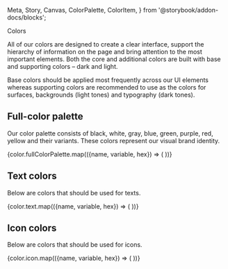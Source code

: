   Meta,
  Story,
  Canvas,
  ColorPalette,
  ColorItem,
} from '@storybook/addon-docs/blocks';

<Meta title="Foundation ✨/Colors" />

<PageHeader type="foundation">Colors</PageHeader>

All of our colors are designed to create a clear interface, support the hierarchy of information on the page and bring attention to the most important elements. Both the core and additional colors are built with base and supporting colors – dark and light.

Base colors should be applied most frequently across our UI elements whereas supporting colors are recommended to use as the colors for surfaces, backgrounds (light tones) and typography (dark tones).

## Full-color palette

Our color palette consists of black, white, gray, blue, green, purple, red, yellow and their variants. These colors represent our visual brand identity.

<ColorPalette>
  {color.fullColorPalette.map(({name, variable, hex}) => (
    <ColorItem
      key={name}
      title={name}
      subtitle={variable}
      colors={[`#${hex}`]}
    />
  ))}
</ColorPalette>

## Text colors

Below are colors that should be used for texts.

<ColorPalette>
  {color.text.map(({name, variable, hex}) => (
    <ColorItem
      key={name}
      title={name}
      subtitle={variable}
      colors={[`#${hex}`]}
    />
  ))}
</ColorPalette>

## Icon colors

Below are colors that should be used for icons.

<ColorPalette>
  {color.icon.map(({name, variable, hex}) => (
    <ColorItem
      key={name}
      title={name}
      subtitle={variable}
      colors={[`#${hex}`]}
    />
  ))}
</ColorPalette>
